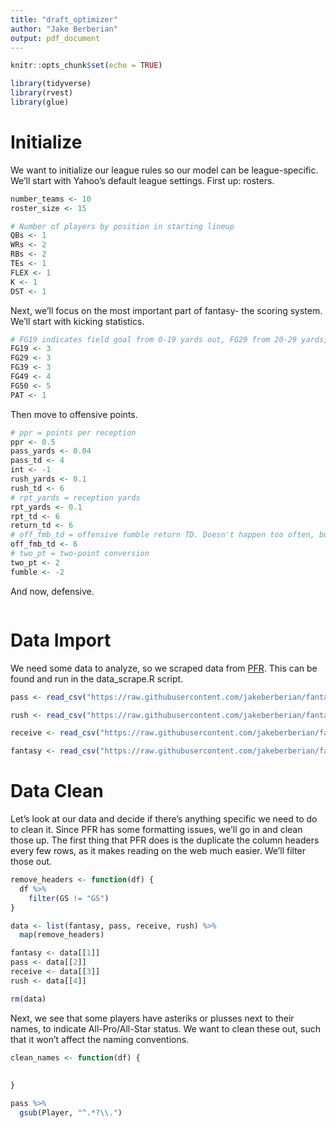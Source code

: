 ```yaml
---
title: "draft_optimizer"
author: "Jake Berberian"
output: pdf_document
---
```


```r
knitr::opts_chunk$set(echo = TRUE)
```

```r
library(tidyverse)
library(rvest)
library(glue)
```

# Initialize 

We want to initialize our league rules so our model can be league-specific. We'll start with Yahoo's default league settings. First up: rosters.  
```r
number_teams <- 10
roster_size <- 15

# Number of players by position in starting lineup
QBs <- 1
WRs <- 2
RBs <- 2
TEs <- 1
FLEX <- 1
K <- 1
DST <- 1
```

Next, we'll focus on the most important part of fantasy- the scoring system. We'll start with kicking statistics. 
```r
# FG19 indicates field goal from 0-19 yards out, FG29 from 20-29 yards, etc. 
FG19 <- 3
FG29 <- 3
FG39 <- 3
FG49 <- 4
FG50 <- 5
PAT <- 1

```

Then move to offensive points. 
```r
# ppr = points per reception
ppr <- 0.5
pass_yards <- 0.04
pass_td <- 4
int <- -1
rush_yards <- 0.1
rush_td <- 6
# rpt_yards = reception yards
rpt_yards <- 0.1
rpt_td <- 6
return_td <- 6
# off_fmb_td = offensive fumble return TD. Doesn't happen too often, but just in case. 
off_fmb_td <- 6
# two_pt = two-point conversion
two_pt <- 2
fumble <- -2
```

And now, defensive.
```r

```


# Data Import
We need some data to analyze, so we scraped data from [PFR](www.pro-football-reference.com). This can be found and run in the data_scrape.R script. 

```r
pass <- read_csv("https://raw.githubusercontent.com/jakeberberian/fantasy-football/master/data/pass.csv?token=AKLAJHSNHCWTZWKSMMV5P5S7ANRQC")

rush <- read_csv("https://raw.githubusercontent.com/jakeberberian/fantasy-football/master/data/rush.csv?token=AKLAJHRNGS5HOWQH6B4JYHS7ANTNG")

receive <- read_csv("https://raw.githubusercontent.com/jakeberberian/fantasy-football/master/data/receive.csv?token=AKLAJHW6IWBGOASR7OTOYXS7ANR26")

fantasy <- read_csv("https://raw.githubusercontent.com/jakeberberian/fantasy-football/master/data/fantasy.csv?token=AKLAJHQBOBBY5QLA5SYXN627ANSQU")
```

# Data Clean

Let's look at our data and decide if there's anything specific we need to do to clean it. Since PFR has some formatting issues, we'll go in and clean those up. The first thing that PFR does is the duplicate the column headers every few rows, as it makes reading on the web much easier. We'll filter those out. 
```r
remove_headers <- function(df) {
  df %>% 
    filter(GS != "GS")
}

data <- list(fantasy, pass, receive, rush) %>% 
  map(remove_headers)

fantasy <- data[[1]]
pass <- data[[2]]
receive <- data[[3]]
rush <- data[[4]]

rm(data)
```

Next, we see that some players have asteriks or plusses next to their names, to indicate All-Pro/All-Star status. We want to clean these out, such that it won't affect the naming conventions. 
```r
clean_names <- function(df) {
  
  
}

pass %>% 
  gsub(Player, "^.*?\\.")


```





